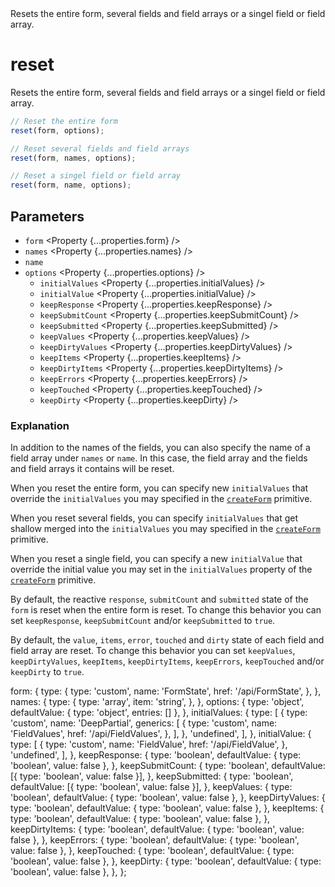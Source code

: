 
<Title>reset</Title>
<Description>
  Resets the entire form, several fields and field arrays or a singel field or
  field array.
</Description>

# reset

Resets the entire form, several fields and field arrays or a singel field or field array.

```ts
// Reset the entire form
reset(form, options);

// Reset several fields and field arrays
reset(form, names, options);

// Reset a singel field or field array
reset(form, name, options);
```

## Parameters

- `form` <Property {...properties.form} />
- `names` <Property {...properties.names} />
- `name` <Property type="string" />
- `options` <Property {...properties.options} />
  - `initialValues` <Property {...properties.initialValues} />
  - `initialValue` <Property {...properties.initialValue} />
  - `keepResponse` <Property {...properties.keepResponse} />
  - `keepSubmitCount` <Property {...properties.keepSubmitCount} />
  - `keepSubmitted` <Property {...properties.keepSubmitted} />
  - `keepValues` <Property {...properties.keepValues} />
  - `keepDirtyValues` <Property {...properties.keepDirtyValues} />
  - `keepItems` <Property {...properties.keepItems} />
  - `keepDirtyItems` <Property {...properties.keepDirtyItems} />
  - `keepErrors` <Property {...properties.keepErrors} />
  - `keepTouched` <Property {...properties.keepTouched} />
  - `keepDirty` <Property {...properties.keepDirty} />

### Explanation

In addition to the names of the fields, you can also specify the name of a field array under `names` or `name`. In this case, the field array and the fields and field arrays it contains will be reset.

When you reset the entire form, you can specify new `initialValues` that override the `initialValues` you may specified in the <A href="/api/createForm">`createForm`</A> primitive.

When you reset several fields, you can specify `initialValues` that get shallow merged into the `initialValues` you may specified in the <A href="/api/createForm">`createForm`</A> primitive.

When you reset a single field, you can specify a new `initialValue` that override the initial value you may set in the `initialValues` property of the <A href="/api/createForm">`createForm`</A> primitive.

By default, the reactive `response`, `submitCount` and `submitted` state of the `form` is reset when the entire form is reset. To change this behavior you can set `keepResponse`, `keepSubmitCount` and/or `keepSubmitted` to `true`.

By default, the `value`, `items`, `error`, `touched` and `dirty` state of each field and field array are reset. To change this behavior you can set `keepValues`, `keepDirtyValues`, `keepItems`, `keepDirtyItems`, `keepErrors`, `keepTouched` and/or `keepDirty` to `true`.

  form: {
    type: {
      type: 'custom',
      name: 'FormState',
      href: '/api/FormState',
    },
  },
  names: {
    type: {
      type: 'array',
      item: 'string',
    },
  },
  options: {
    type: 'object',
    defaultValue: { type: 'object', entries: [] },
  },
  initialValues: {
    type: [
      {
        type: 'custom',
        name: 'DeepPartial',
        generics: [
          {
            type: 'custom',
            name: 'FieldValues',
            href: '/api/FieldValues',
          },
        ],
      },
      'undefined',
    ],
  },
  initialValue: {
    type: [
      {
        type: 'custom',
        name: 'FieldValue',
        href: '/api/FieldValue',
      },
      'undefined',
    ],
  },
  keepResponse: {
    type: 'boolean',
    defaultValue: { type: 'boolean', value: false },
  },
  keepSubmitCount: {
    type: 'boolean',
    defaultValue: [{ type: 'boolean', value: false }],
  },
  keepSubmitted: {
    type: 'boolean',
    defaultValue: [{ type: 'boolean', value: false }],
  },
  keepValues: {
    type: 'boolean',
    defaultValue: { type: 'boolean', value: false },
  },
  keepDirtyValues: {
    type: 'boolean',
    defaultValue: { type: 'boolean', value: false },
  },
  keepItems: {
    type: 'boolean',
    defaultValue: { type: 'boolean', value: false },
  },
  keepDirtyItems: {
    type: 'boolean',
    defaultValue: { type: 'boolean', value: false },
  },
  keepErrors: {
    type: 'boolean',
    defaultValue: { type: 'boolean', value: false },
  },
  keepTouched: {
    type: 'boolean',
    defaultValue: { type: 'boolean', value: false },
  },
  keepDirty: {
    type: 'boolean',
    defaultValue: { type: 'boolean', value: false },
  },
};

